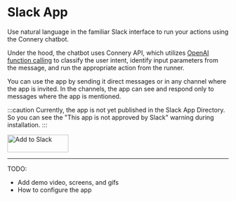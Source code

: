 # Slack App

Use natural language in the familiar Slack interface to run your actions using the Connery chatbot.

Under the hood, the chatbot uses Connery API, which
utilizes [OpenAI function calling](https://platform.openai.com/docs/guides/gpt/function-calling)
to classify the user intent, identify input parameters from the message,
and run the appropriate action from the runner.

You can use the app by sending it direct messages or in any channel
where the app is invited. In the channels, the app can see and respond
only to messages where the app is mentioned.

:::caution
Currently, the app is not yet published in the Slack App Directory. 
So you can see the "This app is not approved by Slack" warning during installation.
:::

<a href="https://slack.com/oauth/v2/authorize?client_id=3356092902903.5117490865059&scope=chat:write,im:history,app_mentions:read&user_scope="><img alt="Add to Slack" height="40" width="139" src="https://platform.slack-edge.com/img/add_to_slack.png" srcSet="https://platform.slack-edge.com/img/add_to_slack.png 1x, https://platform.slack-edge.com/img/add_to_slack@2x.png 2x" /></a>

---

TODO:

- Add demo video, screens, and gifs
- How to configure the app
